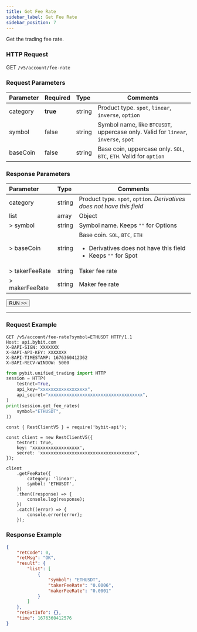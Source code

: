 ```yaml
---
title: Get Fee Rate
sidebar_label: Get Fee Rate
sidebar_position: 7
---
```

Get the trading fee rate.

### HTTP Request
GET `/v5/account/fee-rate`

### Request Parameters
| Parameter | Required | Type | Comments|
|:----- |:-------|:-----|------ |
|category |**true** |string |Product type. `spot`, `linear`, `inverse`, `option`|
|symbol |false |string |Symbol name, like `BTCUSDT`, uppercase only. Valid for `linear`, `inverse`, `spot`|
|baseCoin |false |string |Base coin, uppercase only. `SOL`, `BTC`, `ETH`. Valid for `option`|

### Response Parameters
| Parameter | Type | Comments|
|:----- |:-----|----- |
|category |string |Product type. `spot`, `option`. _Derivatives does not have this field_  |
|list |array |Object |
|> symbol |string |Symbol name. Keeps `""` for Options|
|> baseCoin |string |Base coin. `SOL`, `BTC`, `ETH` <ul><li>Derivatives does not have this field</li><li>Keeps `""` for Spot</li></ul>|
|> takerFeeRate |string |Taker fee rate|
|> makerFeeRate |string |Maker fee rate|

<a href="/api-explorer/v5/account/fee-rate"><Button>RUN >></Button></a>

---

### Request Example

<Tabs groupId="programming-languages">
<TabItem value="http" label="HTTP">

```http
GET /v5/account/fee-rate?symbol=ETHUSDT HTTP/1.1
Host: api.bybit.com
X-BAPI-SIGN: XXXXXXX
X-BAPI-API-KEY: XXXXXXX
X-BAPI-TIMESTAMP: 1676360412362
X-BAPI-RECV-WINDOW: 5000
```

</TabItem>
<TabItem value="python" label="Python">

```python
from pybit.unified_trading import HTTP
session = HTTP(
    testnet=True,
    api_key="xxxxxxxxxxxxxxxxxx",
    api_secret="xxxxxxxxxxxxxxxxxxxxxxxxxxxxxxxxxxxx",
)
print(session.get_fee_rates(
    symbol="ETHUSDT",
))
```

</TabItem>
<TabItem value="Node" label="Node.js">

```n4js
const { RestClientV5 } = require('bybit-api');

const client = new RestClientV5({
    testnet: true,
    key: 'xxxxxxxxxxxxxxxxxx',
    secret: 'xxxxxxxxxxxxxxxxxxxxxxxxxxxxxxxxxxxx',
});

client
    .getFeeRate({
        category: 'linear',
        symbol: 'ETHUSDT',
    })
    .then((response) => {
        console.log(response);
    })
    .catch((error) => {
        console.error(error);
    });
```

</TabItem>
</Tabs>

### Response Example

```json
{
    "retCode": 0,
    "retMsg": "OK",
    "result": {
        "list": [
            {
                "symbol": "ETHUSDT",
                "takerFeeRate": "0.0006",
                "makerFeeRate": "0.0001"
            }
        ]
    },
    "retExtInfo": {},
    "time": 1676360412576
}
```
